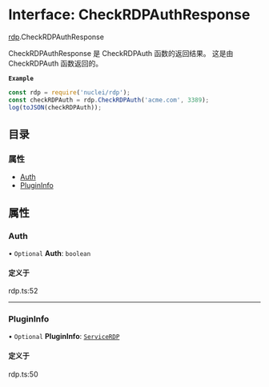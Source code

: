 # Interface: CheckRDPAuthResponse

[rdp](/templates/protocols/javascript/modules/rdp).CheckRDPAuthResponse

CheckRDPAuthResponse 是 CheckRDPAuth 函数的返回结果。
这是由 CheckRDPAuth 函数返回的。

**`Example`**

```javascript
const rdp = require('nuclei/rdp');
const checkRDPAuth = rdp.CheckRDPAuth('acme.com', 3389);
log(toJSON(checkRDPAuth));
```

## 目录

### 属性

- [Auth](/templates/protocols/javascript/modules/rdp.CheckRDPAuthResponse#auth)
- [PluginInfo](/templates/protocols/javascript/modules/rdp.CheckRDPAuthResponse#plugininfo)

## 属性

### Auth

• `Optional` **Auth**: `boolean`

#### 定义于

rdp.ts:52

___

### PluginInfo

• `Optional` **PluginInfo**: [`ServiceRDP`](/templates/protocols/javascript/modules/rdp.ServiceRDP)

#### 定义于

rdp.ts:50
